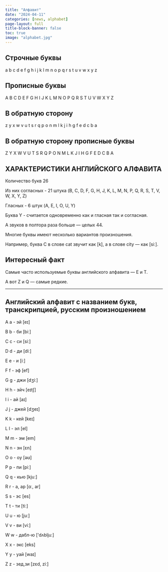 ---
title: "Алфавит"
date: "2024-04-11"
categories: [news, alphabet]
page-layout: full
title-block-banner: false
toc: true
image: "alphabet.jpg"
---

## Строчные буквы

a b c d e f g h i j k l m n o p q r s t u v w x y z

## Прописные буквы

A B C D E F G H I J K L M N O P Q R S T U V W X Y Z

## В обратную сторону

z y x w v u t s r q p o n m l k j i h g f e d c b a

## В обратную сторону прописные буквы

Z Y X W V U T S R Q P O N M L K J I H G F E D C B A

## ХАРАКТЕРИСТИКИ АНГЛИЙСКОГО АЛФАВИТА

Количество букв 26

Из них согласных - 21 штука (B, C, D, F, G, H, J, K, L, M, N, P, Q, R, S, T, V, W, X, Y, Z)

Гласных - 6 штук (A, E, I, O, U, Y)

Буква Y - считается одновременно как и гласная так и согласная.

А звуков в полтора раза больше — целых 44.

Многие буквы имеют несколько вариантов произношения.

Например, буква С в слове cat звучит как \[k\], а в слове city — как \[siː\].

## Интересный факт

Самые часто используемые буквы английского алфавита — E и T.

А вот Z и Q — самые редкие.

------------------------------------------------------------------------

## Английский алфавит с названием букв, транскрипцией, русским произношением

A a - эй \[eɪ\]

B b - би \[biː\]

C c - си \[siː\]

D d - ди \[diː\]

E e - и \[iː\]

F f - эф \[ef\]

G g - джи \[dʒiː\]

H h - эйч \[eɪtʃ\]

I i - ай \[aɪ\]

J j - джей \[dʒeɪ\]

K k - кей \[keɪ\]

L l - эл \[el\]

M m - эм \[em\]

N n - эн \[ɛn\]

O o - оу \[əʊ\]

P p - пи \[piː\]

Q q - кью \[kjuː\]

R r - а, ар \[ɑː, ar\]

S s - эс \[es\]

T t - ти \[tiː\]

U u - ю \[juː\]

V v - ви \[viː\]

W w - дабл-ю \['dʌbljuː\]

X x - экс \[eks\]

Y y - уай \[waɪ\]

Z z - зед,зи \[zɛd, ziː\]
